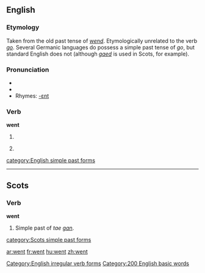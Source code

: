 ==English==

{{rank|every|think|life|131|went|back|under|same}}

===Etymology===
Taken from the old past tense of ''[[wend]]''. Etymologically unrelated to the verb ''[[go]]''. Several Germanic languages do possess a simple past tense of ''go'', but standard English does not (although ''[[gaed]]'' is used in Scots, for example).

===Pronunciation===
*{{IPA|/ˈwεnt/}}
*{{audio|en-us-went.ogg|Audio (US)}}
*Rhymes: [[Rhymes:English:-ɛnt|-ɛnt]]

===Verb===
'''went'''

# {{simple past of|go}}
# {{archaic}} {{simple past of|wend}}

[[Category:English irregular verb forms]]
[[category:English simple past forms]]
[[Category:200 English basic words]]

----

==Scots==

===Verb===
'''went'''

# Simple past of ''tae [[gan#Scots|gan]]''.

[[category:Scots simple past forms]]

[[ar:went]]
[[fr:went]]
[[hu:went]]
[[zh:went]]